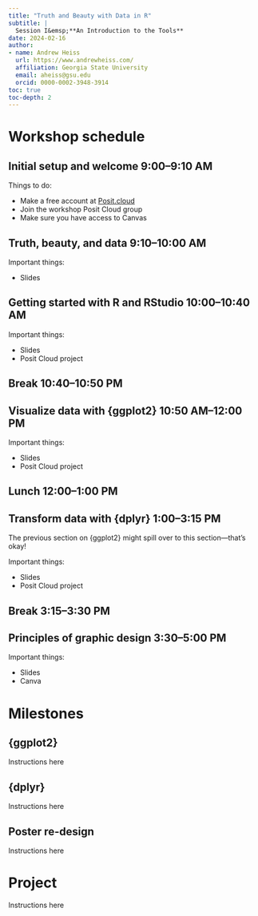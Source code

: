 ```yaml
---
title: "Truth and Beauty with Data in R"
subtitle: |
  Session I&emsp;**An Introduction to the Tools**
date: 2024-02-16
author:
- name: Andrew Heiss
  url: https://www.andrewheiss.com/
  affiliation: Georgia State University
  email: aheiss@gsu.edu
  orcid: 0000-0002-3948-3914
toc: true
toc-depth: 2
---
```


# Workshop schedule

## Initial **setup** and welcome [9:00–9:10 AM]{.time .float-end}

Things to do:

- Make a free account at [Posit.cloud](https://posit.cloud/)
- Join the workshop Posit Cloud group
- Make sure you have access to Canvas


## Truth, **beauty**, and data [9:10–10:00 AM]{.time .float-end}

Important things:

- Slides

## **Getting started** with R and RStudio [10:00–10:40 AM]{.time .float-end}

Important things:

- Slides
- Posit Cloud project

## [Break]{.text-secondary} [10:40–10:50 PM]{.time .float-end}

## **Visualize** data with {ggplot2} [10:50 AM–12:00 PM]{.time .float-end}

Important things:

- Slides
- Posit Cloud project

## [Lunch]{.text-secondary} [12:00–1:00 PM]{.time .float-end}

## **Transform** data with {dplyr} [1:00–3:15 PM]{.time .float-end}

::: {.callout-note appearance="minimal"}
The previous section on {ggplot2} might spill over to this section—that's okay!
:::


Important things:

- Slides
- Posit Cloud project

## [Break]{.text-secondary} [3:15–3:30 PM]{.time .float-end}

## Principles of **graphic design** [3:30–5:00 PM]{.time .float-end}

Important things:

- Slides
- Canva


# Milestones

## {ggplot2}

Instructions here

## {dplyr}

Instructions here

## Poster re-design

Instructions here


# Project

Instructions here

